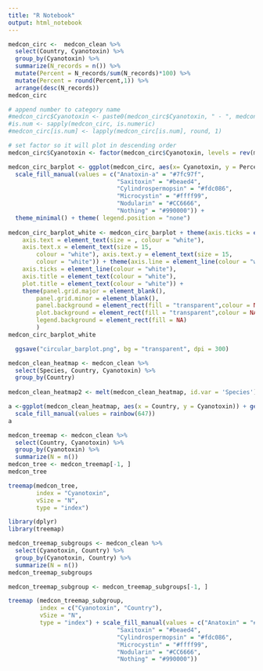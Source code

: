 ```yaml
---
title: "R Notebook"
output: html_notebook
---
```




```r
medcon_circ <-  medcon_clean %>% 
  select(Country, Cyanotoxin) %>% 
  group_by(Cyanotoxin) %>% 
  summarize(N_records = n()) %>% 
  mutate(Percent = N_records/sum(N_records)*100) %>%
  mutate(Percent = round(Percent,1)) %>% 
  arrange(desc(N_records))
medcon_circ

# append number to category name
#medcon_circ$Cyanotoxin <- paste0(medcon_circ$Cyanotoxin, " - ", medcon_circ$Percent, "%")
#is.num <- sapply(medcon_circ, is.numeric)
#medcon_circ[is.num] <- lapply(medcon_circ[is.num], round, 1)

# set factor so it will plot in descending order
medcon_circ$Cyanotoxin <- factor(medcon_circ$Cyanotoxin, levels = rev(medcon_circ$Cyanotoxin))

medcon_circ_barplot <- ggplot(medcon_circ, aes(x= Cyanotoxin, y = Percent, fill = Cyanotoxin)) + geom_bar(width = 0.85, stat = "identity") + coord_polar(theta = "y") + xlab("") + ylab("") + ylim(c(0,30)) + geom_text(data = medcon_circ, hjust = 1, size = 6,colour = "white", family = "serif", aes(x = Cyanotoxin, y = 0, label = Cyanotoxin)) + 
  scale_fill_manual(values = c("Anatoxin-a" = "#7fc97f", 
                               "Saxitoxin" = "#beaed4",
                               "Cylindrospermopsin" = "#fdc086",
                               "Microcystin" = "#ffff99",
                               "Nodularin" = "#CC6666",
                               "Nothing" = "#990000")) +
  theme_minimal() + theme( legend.position = "none") 
 
medcon_circ_barplot_white <- medcon_circ_barplot + theme(axis.ticks = element_line(colour = "white"), 
    axis.text = element_text(size = , colour = "white"), 
    axis.text.x = element_text(size = 15, 
        colour = "white"), axis.text.y = element_text(size = 15, 
        colour = "white")) + theme(axis.line = element_line(colour = "white"), 
    axis.ticks = element_line(colour = "white"), 
    axis.title = element_text(colour = "white"), 
    plot.title = element_text(colour = "white")) + 
    theme(panel.grid.major = element_blank(),
        panel.grid.minor = element_blank(),
        panel.background = element_rect(fill = "transparent",colour = NA),
        plot.background = element_rect(fill = "transparent",colour = NA),
        legend.background = element_rect(fill = NA)
        )
medcon_circ_barplot_white

  ggsave("circular_barplot.png", bg = "transparent", dpi = 300)
```

```r
medcon_clean_heatmap <- medcon_clean %>% 
  select(Species, Country, Cyanotoxin) %>%
  group_by(Country)
  
medcon_clean_heatmap2 <- melt(medcon_clean_heatmap, id.var = 'Species')

a <-ggplot(medcon_clean_heatmap, aes(x = Country, y = Cyanotoxin)) + geom_tile(aes(fill= Species), colour = "red") + 
  scale_fill_manual(values = rainbow(647))
a
```



```r
medcon_treemap <- medcon_clean %>% 
  select(Country, Cyanotoxin) %>% 
  group_by(Cyanotoxin) %>% 
  summarize(N = n())
medcon_tree <- medcon_treemap[-1, ]
medcon_tree

treemap(medcon_tree,
        index = "Cyanotoxin",
        vSize = "N",
        type = "index")
```

```r
library(dplyr)
library(treemap)

medcon_treemap_subgroups <- medcon_clean %>% 
  select(Cyanotoxin, Country) %>% 
  group_by(Cyanotoxin, Country) %>% 
  summarize(N = n())
medcon_treemap_subgroups

medcon_treemap_subgroup <- medcon_treemap_subgroups[-1, ]

treemap (medcon_treemap_subgroup, 
         index = c("Cyanotoxin", "Country"),
         vSize = "N",
         type = "index") + scale_fill_manual(values = c("Anatoxin" = "#7fc97f", 
                               "Saxitoxin" = "#beaed4",
                               "Cylindrospermopsin" = "#fdc086",
                               "Microcystin" = "#ffff99",
                               "Nodularin" = "#CC6666",
                               "Nothing" = "#990000"))
```


